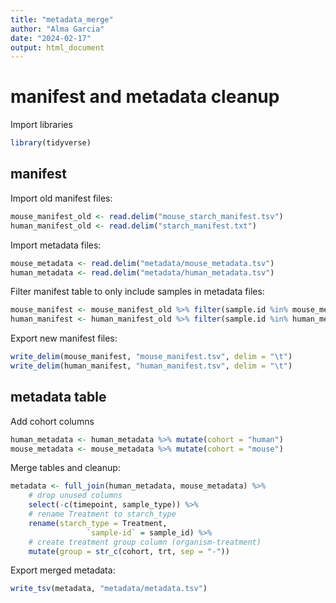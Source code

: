 ```yaml
---
title: "metadata_merge"
author: "Alma Garcia"
date: "2024-02-17"
output: html_document
---
```


# manifest and metadata cleanup

Import libraries
```r
library(tidyverse)
```

## manifest
Import old manifest files:
```r
mouse_manifest_old <- read.delim("mouse_starch_manifest.tsv")
human_manifest_old <- read.delim("starch_manifest.txt")
```

Import metadata files:
```r
mouse_metadata <- read.delim("metadata/mouse_metadata.tsv")
human_metadata <- read.delim("metadata/human_metadata.tsv")
```

Filter manifest table to only include samples in metadata files:
```r
mouse_manifest <- mouse_manifest_old %>% filter(sample.id %in% mouse_metadata$sample_id)
human_manifest <- human_manifest_old %>% filter(sample.id %in% human_metadata$sample_id)
```

Export new manifest files:
```r
write_delim(mouse_manifest, "mouse_manifest.tsv", delim = "\t")
write_delim(human_manifest, "human_manifest.tsv", delim = "\t")
```

## metadata table

Add cohort columns
```r
human_metadata <- human_metadata %>% mutate(cohort = "human")
mouse_metadata <- mouse_metadata %>% mutate(cohort = "mouse")
```

Merge tables and cleanup:
```r
metadata <- full_join(human_metadata, mouse_metadata) %>%
	# drop unused columns
	select(-c(timepoint, sample_type)) %>%
	# rename Treatment to starch_type
	rename(starch_type = Treatment,
				 `sample-id` = sample_id) %>%
	# create treatment group column (organism-treatment)
	mutate(group = str_c(cohort, trt, sep = "-"))
```

Export merged metadata:
```r
write_tsv(metadata, "metadata/metadata.tsv")
```


